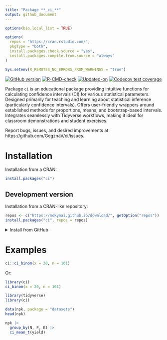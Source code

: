 ```yaml
---
title: "Package **_ci_**"
output: github_document
---
```


<!-- README.md is generated from README.Rmd. Please edit that file -->

```r
options(bio.local_list = TRUE)

options(
  repos = "https://cran.rstudio.com/",
  pkgType = "both",
  install.packages.check.source = "yes",
  install.packages.compile.from.source = "always"
)

Sys.setenv(R_REMOTES_NO_ERRORS_FROM_WARNINGS = "true")
```


<!-- badges: start -->
[![GitHub version](https://img.shields.io/badge/GitHub-`r packageVersion("ci")`-brightgreen.svg)](https://github.com/GegznaV/ci)
[![R-CMD-check](https://github.com/GegznaV/ci/workflows/R-CMD-check/badge.svg)](https://github.com/GegznaV/ci/actions)
[![Updated-on](https://img.shields.io/badge/Updated%20on-`r gsub('-', '--', Sys.Date())`-yellowgreen.svg)](/commits/master)
[![Codecov test coverage](https://codecov.io/gh/GegznaV/ci/graph/badge.svg)](https://app.codecov.io/gh/GegznaV/ci)
<!-- badges: end -->


Package `ci` is an educational package providing intuitive functions for calculating 
confidence intervals (CI) for various statistical parameters.
Designed primarily for teaching and learning about statistical inference
(particularly confidence intervals). 
Offers user-friendly wrappers around established methods for proportions, 
means, and bootstrap-based intervals. Integrates seamlessly with Tidyverse 
workflows, making it ideal for classroom demonstrations and student exercises.

Report bugs, issues, and desired improvements at https://github.com/GegznaV/ci/issues.


# Installation

Installation from a CRAN:
```r
install.packages("ci")
```

## Development version

Installation from a CRAN-like repository:

```r
repos <- c("https://mokymai.github.io/download/", getOption("repos"))
install.packages("ci", repos = repos)
```


<details>
<summary>Install from GitHub</summary>

Install from GitHub:

```r
if (!require(remotes)) install.packages("remotes")
remotes::install_github("GegznaV/ci", dependencies = TRUE)
```

Note! To install from GitHub on Windows, you need the RTools.

</details>


# Examples

```r
ci::ci_binom(x = 20, n = 101)
```
Or:
```r
library(ci)
ci_binom(x = 20, n = 101)
```


```r
library(tidyverse)
library(ci)

data(npk, package = "datasets")
head(npk)

npk |>
  group_by(N, P, K) |> 
  ci_mean_t(yield)
```

